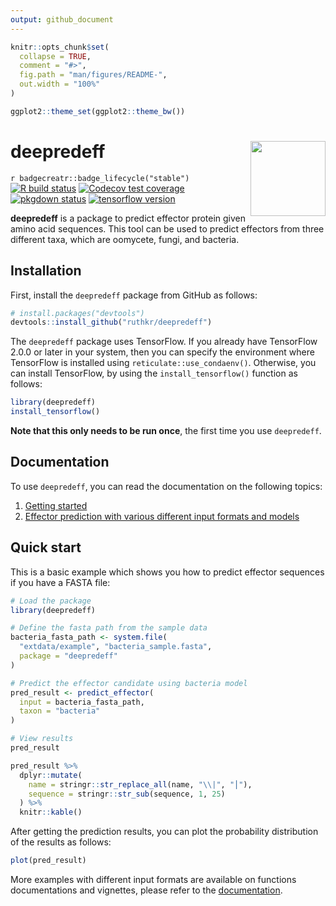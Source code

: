 ```yaml
---
output: github_document
---
```


<!-- README.md is generated from README.Rmd. Please edit that file -->

```r
knitr::opts_chunk$set(
  collapse = TRUE,
  comment = "#>",
  fig.path = "man/figures/README-",
  out.width = "100%"
)

ggplot2::theme_set(ggplot2::theme_bw())
```

# deepredeff <img src="man/figures/logo.png" align="right" width="120"/>

<!-- badges: start -->
<!-- [![CRAN_Status_Badge](https://www.r-pkg.org/badges/version/deepredeff)](https://cran.r-project.org/package=deepredeff) -->
`r badgecreatr::badge_lifecycle("stable")`
[![R build status](https://github.com/ruthkr/deepredeff/workflows/R-CMD-check/badge.svg)](https://github.com/ruthkr/deepredeff/actions)
[![Codecov test coverage](https://codecov.io/gh/ruthkr/deepredeff/branch/master/graph/badge.svg)](https://codecov.io/gh/ruthkr/deepredeff?branch=master)
[![pkgdown status](https://github.com/ruthkr/deepredeff/workflows/pkgdown/badge.svg)](https://ruthkr.github.io/deepredeff/)
[![tensorflow version](https://img.shields.io/badge/tensorflow-%3E%3D2.0.0-orange)](https://www.tensorflow.org/)
<!-- badges: end -->

**deepredeff** is a package to predict effector protein given amino acid sequences. This tool can be used to predict effectors from three different taxa, which are oomycete, fungi, and bacteria.

## Installation

First, install the `deepredeff` package from GitHub as follows:

```r
# install.packages("devtools")
devtools::install_github("ruthkr/deepredeff")
```

The `deepredeff` package uses TensorFlow. If you already have TensorFlow 2.0.0 or later in your system, then you can specify the environment where TensorFlow is installed using `reticulate::use_condaenv()`. Otherwise, you can install TensorFlow, by using the `install_tensorflow()` function as follows:

```r
library(deepredeff)
install_tensorflow()
```

**Note that this only needs to be run once**, the first time you use `deepredeff`.

## Documentation

To use `deepredeff`, you can read the documentation on the following topics:

1. [Getting started](https://ruthkr.github.io/deepredeff/articles/overview.html)
2. [Effector prediction with various different input formats and models](https://ruthkr.github.io/deepredeff/articles/predict.html)

## Quick start

This is a basic example which shows you how to predict effector sequences if you have a FASTA file:

```r
# Load the package
library(deepredeff)

# Define the fasta path from the sample data
bacteria_fasta_path <- system.file(
  "extdata/example", "bacteria_sample.fasta", 
  package = "deepredeff"
)

# Predict the effector candidate using bacteria model
pred_result <- predict_effector(
  input = bacteria_fasta_path,
  taxon = "bacteria"
)
```

```r
# View results
pred_result
```

```r
pred_result %>%
  dplyr::mutate(
    name = stringr::str_replace_all(name, "\\|", "⎮"),
    sequence = stringr::str_sub(sequence, 1, 25)
  ) %>%
  knitr::kable()
```

After getting the prediction results, you can plot the probability distribution of the results as follows:

```r
plot(pred_result)
```

More examples with different input formats are available on functions documentations and vignettes, please refer to the [documentation](https://ruthkr.github.io/deepredeff).
